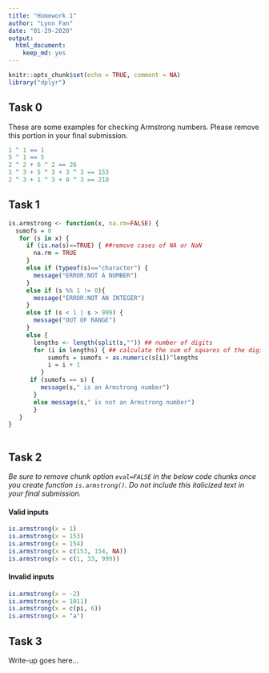 ```yaml
---
title: "Homework 1"
author: "Lynn Fan"
date: "01-29-2020"
output: 
  html_document:
    keep_md: yes
---
```


```r
knitr::opts_chunk$set(echo = TRUE, comment = NA)
library("dplyr")
```

## Task 0

These are some examples for checking Armstrong numbers. 
Please remove this portion in your final submission.

```r
1 ^ 1 == 1
5 ^ 1 == 5
2 ^ 2 + 6 ^ 2 == 26
1 ^ 3 + 5 ^ 3 + 3 ^ 3 == 153
2 ^ 3 + 1 ^ 3 + 0 ^ 3 == 210
```

## Task 1

```r
is.armstrong <- function(x, na.rm=FALSE) {
  sumofs = 0
   for (s in x) {
     if (is.na(s)==TRUE) { ##remove cases of NA or NaN
       na.rm = TRUE
     } 
     else if (typeof(s)=="character") {
       message("ERROR:NOT A NUMBER")
     }
     else if (s %% 1 != 0){
       message("ERROR:NOT AN INTEGER")
     }
     else if (s < 1 | s > 999) {
       message("OUT OF RANGE")
     }
     else {
       lengths <- length(split(s,"")) ## number of digits
       for (i in lengths) { ## calculate the sum of squares of the digits
           sumofs = sumofs + as.numeric(s[i])^lengths
           i = i + 1
         }
      if (sumofs == s) {
         message(s," is an Armstrong number")
       }
       else message(s," is not an Armstrong number")
       }
   }
}
 
```


## Task 2

<i>
Be sure to remove chunk option `eval=FALSE` in the below code chunks
once you create function `is.armstrong()`. Do not include this italicized
text in your final submission.
</i>

#### Valid inputs

```r
is.armstrong(x = 1)
is.armstrong(x = 153)
is.armstrong(x = 154)
is.armstrong(x = c(153, 154, NA))
is.armstrong(x = c(1, 33, 999))
```

#### Invalid inputs

```r
is.armstrong(x = -2)
is.armstrong(x = 1011)
is.armstrong(x = c(pi, 6))
is.armstrong(x = "a")
```

## Task 3

Write-up goes here...
